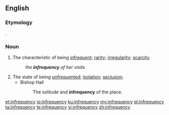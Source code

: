 ==English==

===Etymology===
{{etyl|la|en}} {{lena}} {{m|la|infrequentia||scantiness}}.

===Noun===
{{en-noun|-|infrequencies}}

# The characteristic of being [[infrequent]]; [[rarity]]; [[irregularity]]; [[scarcity]].
#: ''the '''infrequency''' of her visits''
# The state of being [[unfrequented]]; [[isolation]]; [[seclusion]].
#* Bishop Hall
#*: The solitude and '''infrequency''' of the place.

[[et:infrequency]]
[[io:infrequency]]
[[ku:infrequency]]
[[my:infrequency]]
[[pl:infrequency]]
[[ta:infrequency]]
[[te:infrequency]]
[[vi:infrequency]]
[[zh:infrequency]]